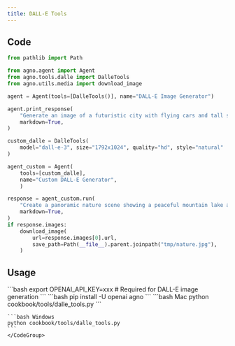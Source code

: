 ```yaml
---
title: DALL-E Tools
---
```


## Code

```python cookbook/tools/dalle_tools.py
from pathlib import Path

from agno.agent import Agent
from agno.tools.dalle import DalleTools
from agno.utils.media import download_image

agent = Agent(tools=[DalleTools()], name="DALL-E Image Generator")

agent.print_response(
    "Generate an image of a futuristic city with flying cars and tall skyscrapers",
    markdown=True,
)

custom_dalle = DalleTools(
    model="dall-e-3", size="1792x1024", quality="hd", style="natural"
)

agent_custom = Agent(
    tools=[custom_dalle],
    name="Custom DALL-E Generator",
    )

response = agent_custom.run(
    "Create a panoramic nature scene showing a peaceful mountain lake at sunset",
    markdown=True,
)
if response.images:
    download_image(
        url=response.images[0].url,
        save_path=Path(__file__).parent.joinpath("tmp/nature.jpg"),
    )
```

## Usage

<Steps>
  <Snippet file="create-venv-step.mdx" />

  <Step title="Set your API key">
    ```bash
    export OPENAI_API_KEY=xxx  # Required for DALL-E image generation
    ```
  </Step>

  <Step title="Install libraries">
    ```bash
    pip install -U openai agno
    ```
  </Step>

  <Step title="Run Agent">
    <CodeGroup>
    ```bash Mac
    python cookbook/tools/dalle_tools.py
    ```

    ```bash Windows
    python cookbook/tools/dalle_tools.py
    ```
    </CodeGroup>
  </Step>
</Steps>